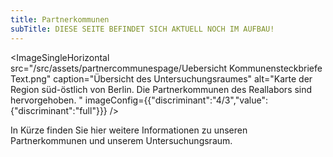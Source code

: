 ```yaml
---
title: Partnerkommunen
subTitle: DIESE SEITE BEFINDET SICH AKTUELL NOCH IM AUFBAU!
---
```

<ImageSingleHorizontal src="/src/assets/partnercommunespage/Uebersicht Kommunensteckbriefe Text.png" caption="Übersicht des Untersuchungsraumes" alt="Karte der Region süd-östlich von Berlin. Die Partnerkommunen des Reallabors sind hervorgehoben. " imageConfig={{"discriminant":"4/3","value":{"discriminant":"full"}}} />

In Kürze finden Sie hier weitere Informationen zu unseren Partnerkommunen und unserem Untersuchungsraum.

<DownloadLink href="/files/export5.pdf" display="Pipi Langstrumpf" button />
